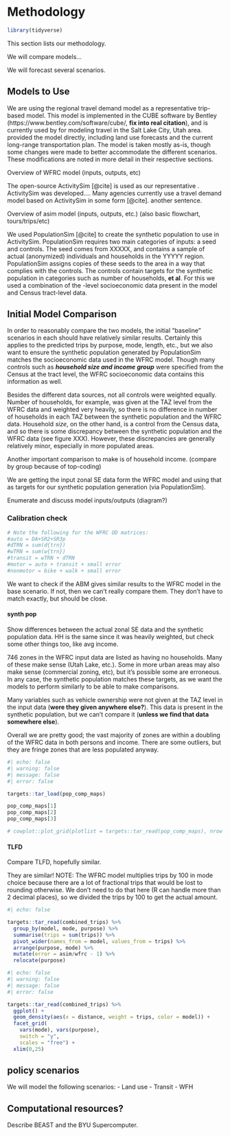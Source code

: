# Methodology {#sec-methods}

```r
library(tidyverse)
```


This section lists our methodology.

We will compare models...

We will forecast several scenarios.

## Models to Use

We are using the \acr{WFRC} regional travel demand model as a representative trip-based model.
This model is implemented in the CUBE software by Bentley (https://www.bentley.com/software/cube/, **fix into real citation**), and is currently used by \acr{WFRC} for modeling travel in the Salt Lake City, Utah area.
\acr{WFRC} provided the model directly, including land use forecasts and the current long-range transportation plan.
The model is taken mostly as-is, though some changes were made to better accommodate the different scenarios.
These modifications are noted in more detail in their respective sections.

Overview of WFRC model (inputs, outputs, etc)

The open-source ActivitySim [@cite] is used as our representative \acr{ABM}.
ActivitySim was developed....
Many agencies currently use a travel demand model based on ActivitySim in some form [@cite].
another sentence.

Overview of asim model (inputs, outputs, etc.) (also basic flowchart, tours/trips/etc)

We used PopulationSim [@cite] to create the synthetic population to use in ActivitySim.
PopulationSim requires two main categories of inputs: a seed and controls.
The seed comes from XXXXX, and contains a sample of actual (anonymized) individuals and households in the YYYYY region.
PopulationSim assigns copies of these seeds to the area in a way that complies with the controls.
The controls contain targets for the synthetic population in categories such as number of households, **et al**.
For this we used a combination of the \acr{TAZ}-level socioeconomic data present in the \acr{WFRC} model and Census tract-level data.

## Initial Model Comparison

In order to reasonably compare the two models, the initial "baseline" scenarios in each should have relatively similar results.
Certainly this applies to the predicted trips by purpose, mode, length, etc., but we also want to ensure the synthetic population generated by PopulationSim matches the socioeconomic data used in the WFRC model.
Though many controls such as ***household size and income group*** were specified from the Census at the tract level, the WFRC socioeconomic data contains this information as well.

Besides the different data sources, not all controls were weighted equally.
Number of households, for example, was given at the TAZ level from the WFRC data and weighted very heavily, so there is no difference in number of households in each TAZ between the synthetic population and the WFRC data.
Household *size*, on the other hand, is a control from the Census data, and so there is some discrepancy between the synthetic population and the WFRC data (see figure XXX).
However, these discrepancies are generally relatively minor, especially in more populated areas.

Another important comparison to make is of household income. (compare by group because of top-coding)

We are getting the input zonal SE data form the WFRC model and using that as targets for our synthetic population generation (via PopulationSim).

Enumerate and discuss model inputs/outputs (diagram?)

### Calibration check

```r
# Note the following for the WFRC OD matrices:
#auto = DA+SR2+SR3p
#dTRN = sum(d{trn})
#wTRN = sum(w{trn})
#transit = wTRN + dTRN
#motor = auto + transit + small error
#nonmotor = bike + walk + small error
```

We want to check if the ABM gives similar results to the WFRC model in the base scenario.
If not, then we can't really compare them.
They don't have to match exactly, but should be close.

#### synth pop

Show differences between the actual zonal SE data and the synthetic population data.
HH is the same since it was heavily weighted, but check some other things too, like avg income.

746 zones in the WFRC input data are listed as having no households.
Many of these make sense (Utah Lake, etc.).
Some in more urban areas may also make sense (commercial zoning, etc), but it's possible some are erroneous.
In any case, the synthetic population matches these targets, as we want the models to perform similarly to be able to make comparisons.

Many variables such as vehicle ownership were not given at the TAZ level in the input data (**were they given anywhere else?**).
This data is present in the synthetic population, but we can't compare it (**unless we find that data somewhere else**).

Overall we are pretty good; the vast majority of zones are within a doubling of the WFRC data in both persons and income.
There are some outliers, but they are fringe zones that are less populated anyway.

```r
#| echo: false
#| warning: false
#| message: false
#| error: false

targets::tar_load(pop_comp_maps)

pop_comp_maps[1]
pop_comp_maps[2]
pop_comp_maps[3]

# cowplot::plot_grid(plotlist = targets::tar_read(pop_comp_maps), nrow = 3)
```


#### TLFD

Compare TLFD, hopefully similar.

They are similar!
NOTE: The WFRC model multiplies trips by 100 in mode choice because there are a lot of fractional trips that would be lost to rounding otherwise.
We don't need to do that here (R can handle more than 2 decimal places), so we divided the trips by 100 to get the actual amount.

```r
#| echo: false

targets::tar_read(combined_trips) %>%
  group_by(model, mode, purpose) %>%
  summarise(trips = sum(trips)) %>%
  pivot_wider(names_from = model, values_from = trips) %>%
  arrange(purpose, mode) %>%
  mutate(error = asim/wfrc - 1) %>%
  relocate(purpose)
```

```r
#| echo: false
#| warning: false
#| message: false
#| error: false

targets::tar_read(combined_trips) %>% 
  ggplot() +
  geom_density(aes(x = distance, weight = trips, color = model)) +
  facet_grid(
    vars(mode), vars(purpose),
    switch = "y",
    scales = "free") +
  xlim(0,25)
```



## policy scenarios

We will model the following scenarios:
- Land use
- Transit
- WFH

## Computational resources?

Describe BEAST and the BYU Supercomputer.
